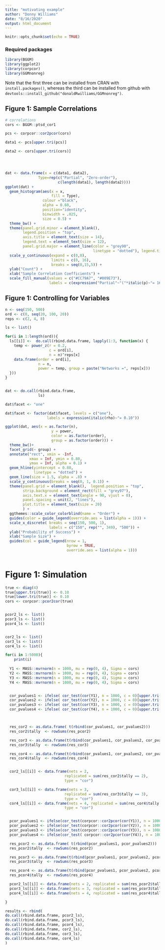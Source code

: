 ```yaml
---
title: "motivating example"
author: "Donny Williams"
date: "8/16/2020"
output: html_document
---
```


```r
knitr::opts_chunk$set(echo = TRUE)
```

### Required packages
```r
library(BGGM)
library(ggplot2)
library(corpcor)
library(GGMnonreg)

```

Note that the first three can be installed from CRAN with `install.packages()`, whereas the third can be installed
from github with `devtools::install_github("donaldRwilliams/GGMnonreg")`. 

## Figure 1: Sample Correlations

```r
# correlations
cors <- BGGM::ptsd_cor1

pcs <- corpcor::cor2pcor(cors)

data1 <- pcs[upper.tri(pcs)]

data2 <- cors[upper.tri(cors)]




dat <- data.frame(x = c(data1, data2), 
               Type=rep(c("Partial", "Zero-order"), 
                        c(length(data1), length(data2))))
ggplot(dat) + 
  geom_histogram(aes(x = x, 
                     fill = Type), 
                 colour ="black", 
                 alpha = 0.60, 
                 position="identity", 
                 binwidth = .025, 
                 size = 0.5) +
  theme_bw() +
  theme(panel.grid.minor = element_blank(), 
        legend.position = "top", 
        axis.title = element_text(size = 14), 
        legend.text = element_text(size = 12), 
        panel.grid.major = element_line(color = "grey90", 
                                        linetype = "dotted"), legend.title = element_blank()) +
  scale_y_continuous(expand = c(0,0), 
                     limits = c(0, 16), 
                     breaks = seq(0,15,5)) +
  ylab("Count") +
  xlab("Sample Correlation Coefficients") +
  scale_fill_manual(values = c("#CC79A7", "#009E73"), 
                    labels = c(expression("Partial"~"("*italic(p)~"= 16)")," Zero-Order"))

```


## Figure 1: Controlling for Variables

```r
n <- seq(150, 500)
ord <- c(0, seq(20, 100, 20))
reps <- c(2, 4, 8)

ls <- list()

for(i in 1:length(ord)){
  ls[[i]] <-  do.call(rbind.data.frame, lapply(1:3, function(x) { 
    temp <- power_z(r = 0.2, 
                    c = ord[i], 
                    n = n)^reps[x]
    data.frame(order = ord[i], 
               n = n, 
               power = temp, group = paste("Networks =", reps[x]))
  }))
}


dat <- do.call(rbind.data.frame, 
               ls)

dat$facet <- "one"

dat$facet <- factor(dat$facet, levels = c("one"),
                   labels = expression(italic(rho)~"= 0.10"))

ggplot(dat, aes(x = as.factor(n), 
                     y = power, 
                     color = as.factor(order), 
                     group = as.factor(order))) +
  theme_bw()+
  facet_grid(~ group) +
  annotate("rect", xmin = -Inf, 
           xmax = Inf, ymin = 0.80, 
           ymax = Inf, alpha = 0.1) +
  geom_hline(yintercept = 0.80, 
             linetype = "dotted") +
  geom_line(size = 1.5, alpha = .8) +
  scale_y_continuous(breaks = seq(0, 1, 0.1)) +
  theme(panel.grid = element_blank(),  legend.position = "top",
        strip.background = element_rect(fill = "grey97"),
        axis.text.x = element_text(angle = 90, vjust = 0),
        panel.spacing = unit(2, "lines"), 
        plot.title = element_text(size = 20)
        ) +
  ggthemes::scale_color_colorblind(name = "Order") +
  guides(color = guide_legend(override.aes = list(alpha = 1))) +
  scale_x_discrete( breaks = seq(150, 500, 1), 
                    labels = c("150", rep("", 349), "500")) +
  ylab("Probability of Success") +
  xlab("Sample Size") +
  guides(col = guide_legend(nrow = 1, 
                            byrow = TRUE, 
                            override.aes = list(alpha = 1))) 
  


```


# Figure 1: Simulation

```r
true <- diag(4)
true[upper.tri(true)] <- 0.10
true[lower.tri(true)] <- 0.10
cors <- corpcor::pcor2cor(true)


pcor2_ls <- list()
pcor3_ls <- list()
pcor4_ls <- list()


cor2_ls <- list()
cor3_ls <- list()
cor4_ls <- list()

for(i in 1:5000){
    print(i)
  
  Y1 <- MASS::mvrnorm(n = 1000, mu = rep(0, 4), Sigma = cors)
  Y2 <- MASS::mvrnorm(n = 1000, mu = rep(0, 4), Sigma = cors)
  Y3 <- MASS::mvrnorm(n = 1000, mu = rep(0, 4), Sigma = cors)
  Y4 <- MASS::mvrnorm(n = 1000, mu = rep(0, 4), Sigma = cors)


  cor_pvalues1 <- ifelse( cor_test(cor(Y1), n = 1000, c = 0)[upper.tri(diag(4))] < 0.05, 1, 0)
  cor_pvalues2 <- ifelse( cor_test(cor(Y2), n = 1000, c = 0)[upper.tri(diag(4))] < 0.05, 1, 0)
  cor_pvalues3 <- ifelse( cor_test(cor(Y3), n = 1000, c = 0)[upper.tri(diag(4))] < 0.05, 1, 0)
  cor_pvalues4 <- ifelse( cor_test(cor(Y4), n = 1000, c = 0)[upper.tri(diag(4))] < 0.05, 1, 0)



  res_cor2 <- as.data.frame( t(rbind(cor_pvalues1, cor_pvalues2)))
  res_cor2$tally  <- rowSums(res_pcor2)

  res_cor3 <- as.data.frame(t(rbind(cor_pvalues1, cor_pvalues2, cor_pvalues3)))
  res_cor3$tally  <- rowSums(res_cor3)

  res_cor4 <- as.data.frame(t(rbind(cor_pvalues1, cor_pvalues2, cor_pvalues3, cor_pvalues4)))
  res_cor4$tally  <- rowSums(res_cor4)


  cor2_ls[[i]] <- data.frame(nets = 2,
                           replicated = sum(res_cor2$tally == 2),
                           type = "cor")

  cor3_ls[[i]] <- data.frame(nets = 3,
                           replicated = sum(res_cor3$tally == 3),
                           type = "cor")
  cor4_ls[[i]] <- data.frame(nets = 4, replicated = sum(res_cor4$tally == 4), 
                           type = "cor")


  pcor_pvalues1 <- ifelse(cor_test(corpcor::cor2pcor(cor(Y1)), n = 1000, c = 2)[upper.tri(diag(4))] < 0.05, 1, 0)
  pcor_pvalues2 <- ifelse(cor_test(corpcor::cor2pcor(cor(Y2)), n = 1000, c = 2)[upper.tri(diag(4))] < 0.05, 1, 0)
  pcor_pvalues3 <- ifelse(cor_test(corpcor::cor2pcor(cor(Y3)), n = 1000, c = 2)[upper.tri(diag(4))] < 0.05, 1, 0)
  pcor_pvalues4 <- ifelse(cor_test( corpcor::cor2pcor(cor(Y4)), n = 1000, c = 2)[upper.tri(diag(4))] < 0.05, 1, 0)

  res_pcor2 <- as.data.frame( t(rbind(pcor_pvalues1, pcor_pvalues2)))
  res_pcor2$tally  <- rowSums(res_pcor2)

  res_pcor3 <- as.data.frame(t(rbind(pcor_pvalues1, pcor_pvalues2, pcor_pvalues3)))
  res_pcor3$tally  <- rowSums(res_pcor3)

  res_pcor4 <- as.data.frame(t(rbind(pcor_pvalues1, pcor_pvalues2, pcor_pvalues3, pcor_pvalues4)))
  res_pcor4$tally  <- rowSums(res_pcor4)

  pcor2_ls[[i]] <- data.frame(nets = 2, replicated = sum(res_pcor2$tally == 2), type = "pcor")
  pcor3_ls[[i]] <- data.frame(nets = 3, replicated = sum(res_pcor3$tally == 3), type = "pcor")
  pcor4_ls[[i]] <- data.frame(nets = 4, replicated = sum(res_pcor4$tally == 4), type = "pcor")

}

results <- rbind(
do.call(rbind.data.frame, pcor2_ls),
do.call(rbind.data.frame, pcor3_ls),
do.call(rbind.data.frame, pcor4_ls),
do.call(rbind.data.frame, cor2_ls),
do.call(rbind.data.frame, cor3_ls),
do.call(rbind.data.frame, cor4_ls)
)

```

